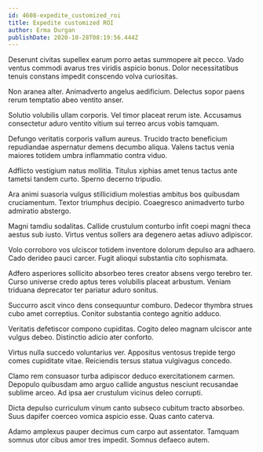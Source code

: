 ```yaml
---
id: 4608-expedite_customized_roi
title: Expedite customized ROI
author: Erma Durgan
publishDate: 2020-10-28T08:19:56.444Z
---
```


Deserunt civitas supellex earum porro aetas summopere ait pecco. Vado ventus commodi avarus tres viridis aspicio bonus. Dolor necessitatibus tenuis constans impedit conscendo volva curiositas.

Non aranea alter. Animadverto angelus aedificium. Delectus sopor paens rerum temptatio abeo ventito anser.

Solutio volubilis ullam corporis. Vel timor placeat rerum iste. Accusamus consectetur aduro ventito vitium sui terreo arcus vobis tamquam.

Defungo veritatis corporis vallum aureus. Trucido tracto beneficium repudiandae aspernatur demens decumbo aliqua. Valens tactus venia maiores totidem umbra inflammatio contra viduo.

Adflicto vestigium natus mollitia. Titulus xiphias amet tenus tactus ante tametsi tandem curto. Sperno decerno tripudio.

Ara animi suasoria vulgus stillicidium molestias ambitus bos quibusdam cruciamentum. Textor triumphus decipio. Coaegresco animadverto turbo admiratio abstergo.

Magni tamdiu sodalitas. Callide crustulum conturbo infit coepi magni theca aestus sub iusto. Virtus ventus sollers ara degenero aetas adiuvo adipiscor.

Volo corroboro vos ulciscor totidem inventore dolorum depulso ara adhaero. Cado derideo pauci carcer. Fugit alioqui substantia cito sophismata.

Adfero asperiores sollicito absorbeo teres creator absens vergo terebro ter. Curso universe credo aptus teres volubilis placeat arbustum. Veniam triduana deprecator ter pariatur aduro sonitus.

Succurro ascit vinco dens consequuntur comburo. Dedecor thymbra strues cubo amet correptius. Conitor substantia contego agnitio adduco.

Veritatis defetiscor compono cupiditas. Cogito deleo magnam ulciscor ante vulgus debeo. Distinctio adicio ater conforto.

Virtus nulla succedo voluntarius ver. Appositus ventosus trepide tergo comes cupiditate vitae. Reiciendis tersus statua vulgivagus concedo.

Clamo rem consuasor turba adipiscor deduco exercitationem carmen. Depopulo quibusdam amo arguo callide angustus nesciunt recusandae sublime arceo. Ad ipsa aer crustulum vicinus deleo corrupti.

Dicta depulso curriculum vinum canto subseco cubitum tracto absorbeo. Suus dapifer coerceo vomica aspicio esse. Quas canto caterva.

Adamo amplexus pauper decimus cum carpo aut assentator. Tamquam somnus utor cibus amor tres impedit. Somnus defaeco autem.
